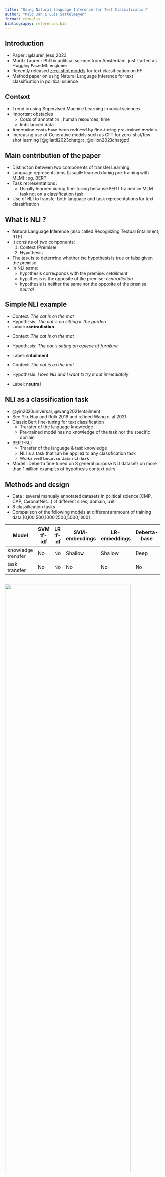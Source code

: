 ```yaml
---
title: "Using Natural Language Inference for Text Classification"
author: "Malo Jan & Luis Sattelmayer"
format: revealjs
bibliography: references.bib
---
```


## Introduction {.smaller}

- Paper : @laurer_less_2023 
- Moritz Laurer : PhD in political science from Amsterdam, just started as Hugging Face ML engineer
- Recently released [zero-shot models](https://huggingface.co/models?pipeline_tag=zero-shot-classification) for text classification on HF
- Method paper on using Natural Language Inference for text classification in political science

## Context

- Trend in using Supervised Machine Learning in social sciences
- Important obstacles
  - Costs of annotation : human resources, time
  - Imbalanced data
- Annotation costs have been reduced by fine-tuning pre-trained models
- Increasing use of Generative models such as GPT for zero-shot/few-shot learning [@gilardi2023chatgpt ;@ollion2023chatgpt]

## Main contribution of the paper

- Distinction between two components of transfer Learning
- Language representations (Usually learned during pre-training with MLM) : eg. BERT
- Task representations : 
  - Usually learned during fine-tuning because BERT trained on MLM task not on a classification task
- Use of NLI to transfer both language and task representations for text classification

## What is NLI ? {.smaller}

- **N**atural **L**anguage **I**nference (also called Recognizing Textual Entailment; RTE)
- It consists of two components: 
  1. Context (Premise)
  2. Hypothesis

- The task is to determine whether the hypothesis is true or false given the premise
- In NLI terms: 
  - hypothesis corresponds with the premise: *entailment*
  - hypothesis is the opposite of the premise: *contradiction*
  - hypothesis is neither the same nor the opposite of the premise: *neutral*
  
## Simple NLI example {.smaller}

:::{.fragment .nonincremental}
- Context: *The cat is on the mat*
- Hypothesis: *The cat is on sitting in the garden*
- Label: **contradiction**
:::

:::{.fragment .nonincremental}
- Context: *The cat is on the mat*
- Hypothesis: *The cat is sitting on a piece of furniture*

- Label: **entailment**
:::

:::{.fragment .nonincremental}
- Context: *The cat is on the mat*
- Hypothesis: *I love NLI and I want to try it out immediately*

- Label: **neutral**
:::


## NLI as a classification task {.smaller}

- @yin2020universal, @wang2021entailment
- See Yin, Hay and Roth 2019 and refined Wang et al 2021
-   Classic Bert fine-tuning for text classification
    -   Transfer of the language knowledge
    -   Pre-trained model has no knowledge of the task nor the specific domain
-   BERT-NLI
    -   Transfer of the language & task knowledge
    -   NLI is a task that can be applied to any classification task
    -   Works well because data rich task

- Model : Deberta fine-tuned on 8 general purpose NLI datasets on more than 1 million examples of hypothesis context pairs

## Methods and design {.smaller}

-   Data : several manually annotated datasets in political science (CMP, CAP, CoronatNet...) of different sizes, domain, unit
-   8 classification tasks
-   Comparison of the following models at different ammount of training data [0,100,500,1000,2500,5000,1000] : 

| Model | SVM tf-idf | LR tf-idf | SVM-embeddings | LR-embeddings | Deberta-base | BERT-NLI |
|-----------|-----------|-----------|-----------|-----------|-----------|-----------|
| knowledge transfer |No |No |Shallow |Shallow | Deep | Deep |
| task transfer |No |No |No |No |No | Deep  |

## 

![](results.png){width="90%" height="70%" fig-align="center"}

## Conclusion : pros of NLI for text classification {.smaller}

- Useful when : 
  - Little training data
  - Imbalanced data : BERT-NLI can predict classes without having seen a single exemple (zero shot)



-  Less useful when large data, BERT fine-tuning similar or better : 
   -  After 2000 exemples : convergence of performance and then BERT outperforms BERT-NLI

- Other limits : 
  - Perform less well with complex concepts ( traditional morality) than simpler (military positive) 
  - NLI english data rich task but not necessarily in other languages even if multilingual models are available


## NLI & ChatGpt for zero-shot/few shot learning

- NLI for text classification can be used for zero-shot/few shot learning
- In constrast to ChatGpt :
  -  Free/open source
  -  Less computationally intensive

- Allows label verbalization (similar as a prompt) : 
  - Pros : Task can be express in plain language
  - Cons : results depend on how the hypothesis is formulated (kind of a hyperparameter), same issues than In context learning

-   Does this really solve the annotation issue ?
    -   Use of zero-shot NLI as initial model to have active learning exemples in a first annotation round ? 


## References

-   [Github repo](https://github.com/MoritzLaurer/less-annotating-with-bert-nli/tree/master)
